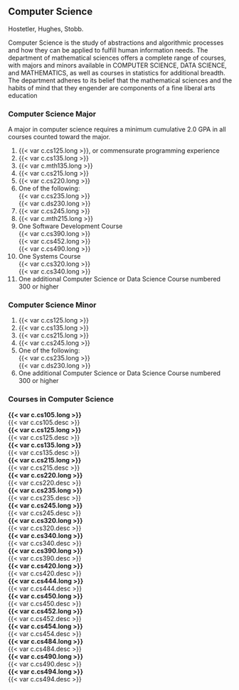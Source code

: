 ## Computer Science
Hostetler, Hughes, Stobb.  

Computer Science is the study of abstractions and algorithmic processes and how they can be applied to fulfill human information needs. The department of mathematical sciences offers a complete range of courses, with majors and minors available in COMPUTER SCIENCE, DATA SCIENCE, and MATHEMATICS, as well as courses in statistics for additional breadth. The department adheres to its belief that the mathematical sciences and the habits of mind that they engender are components of a fine liberal arts education

### Computer Science Major

A major in computer science requires a minimum cumulative 2.0 GPA in all courses counted toward the major.

1. {{< var c.cs125.long >}}, or commensurate programming experience
2. {{< var c.cs135.long >}}
3. {{< var c.mth135.long >}}
4. {{< var c.cs215.long >}}
5. {{< var c.cs220.long >}}
6. One of the following:  
   {{< var c.cs235.long >}}  
   {{< var c.ds230.long >}}  
7. {{< var c.cs245.long >}}  
8. {{< var c.mth215.long >}}  
9. One Software Development Course  
   {{< var c.cs390.long >}}  
   {{< var c.cs452.long >}}  
   {{< var c.cs490.long >}}  
10. One Systems Course   
   {{< var c.cs320.long >}}  
   {{< var c.cs340.long >}}  
11. One additional Computer Science or Data Science Course numbered 300 or higher

### Computer Science Minor 

1. {{< var c.cs125.long >}}
2. {{< var c.cs135.long >}}
3. {{< var c.cs215.long >}}
4. {{< var c.cs245.long >}}
5. One of the following:  
   {{< var c.cs235.long >}}  
   {{< var c.ds230.long >}}  
6. One additional Computer Science or Data Science Course numbered 300 or higher

### Courses in Computer Science 

 **{{< var c.cs105.long >}}**   
  {{< var c.cs105.desc >}}   
 **{{< var c.cs125.long >}}**   
  {{< var c.cs125.desc >}}   
 **{{< var c.cs135.long >}}**   
  {{< var c.cs135.desc >}}   
 **{{< var c.cs215.long >}}**   
  {{< var c.cs215.desc >}}   
 **{{< var c.cs220.long >}}**  
  {{< var c.cs220.desc >}}  
 **{{< var c.cs235.long >}}**  
  {{< var c.cs235.desc >}}  
 **{{< var c.cs245.long >}}**  
  {{< var c.cs245.desc >}}  
 **{{< var c.cs320.long >}}**  
  {{< var c.cs320.desc >}}  
 **{{< var c.cs340.long >}}**  
  {{< var c.cs340.desc >}}  
 **{{< var c.cs390.long >}}**  
  {{< var c.cs390.desc >}}  
 **{{< var c.cs420.long >}}**  
  {{< var c.cs420.desc >}}  
 **{{< var c.cs444.long >}}**  
  {{< var c.cs444.desc >}}  
 **{{< var c.cs450.long >}}**  
  {{< var c.cs450.desc >}}  
 **{{< var c.cs452.long >}}**  
  {{< var c.cs452.desc >}}  
 **{{< var c.cs454.long >}}**   
  {{< var c.cs454.desc >}}  
 **{{< var c.cs484.long >}}**  
  {{< var c.cs484.desc >}}  
 **{{< var c.cs490.long >}}**  
  {{< var c.cs490.desc >}}  
 **{{< var c.cs494.long >}}**  
  {{< var c.cs494.desc >}}  
